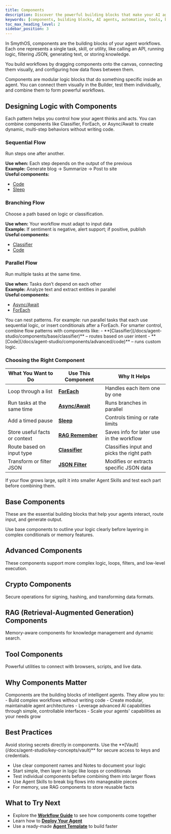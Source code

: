 ```yaml
---
title: Components
description: Discover the powerful building blocks that make your AI agents smarter, more capable, and easier to build.
keywords: [components, building blocks, AI agents, automation, tools, base components, advanced components, crypto, RAG, tools]
toc_max_heading_level: 2
sidebar_position: 3
---
```


In SmythOS, components are the building blocks of your agent workflows. Each one represents a single task, skill, or utility, like calling an API, running logic, filtering JSON, generating text, or storing knowledge.

You build workflows by dragging components onto the canvas, connecting them visually, and configuring how data flows between them.

<InfoCallout title="What Components Do">
Components are modular logic blocks that do something specific inside an agent. You can connect them visually in the Builder, test them individually, and combine them to form powerful workflows.
</InfoCallout>

<Divider />

## Designing Logic with Components

Each pattern helps you control how your agent thinks and acts. You can combine components like Classifier, ForEach, or Async/Await to create dynamic, multi-step behaviors without writing code.

### Sequential Flow  
Run steps one after another.

**Use when:** Each step depends on the output of the previous  
**Example:** Generate blog → Summarize → Post to site  
**Useful components:**  
- [Code](/docs/agent-studio/components/advanced/code)  
- [Sleep](/docs/agent-studio/components/advanced/sleep)

### Branching Flow  
Choose a path based on logic or classification.

**Use when:** Your workflow must adapt to input data  
**Example:** If sentiment is negative, alert support; if positive, publish  
**Useful components:**  
- [Classifier](/docs/agent-studio/components/base/classifier)  
- [Code](/docs/agent-studio/components/advanced/code)

### Parallel Flow  
Run multiple tasks at the same time.

**Use when:** Tasks don’t depend on each other  
**Example:** Analyze text and extract entities in parallel  
**Useful components:**  
- [Async/Await](/docs/agent-studio/components/advanced/async)  
- [ForEach](/docs/agent-studio/components/advanced/for-each)

<InfoCallout title="Combine with care">
You can nest patterns. For example: run parallel tasks that each use sequential logic, or insert conditionals after a ForEach. For smarter control, combine flow patterns with components like: - **[Classifier](/docs/agent-studio/components/base/classifier)** – routes based on user intent - **[Code](/docs/agent-studio/components/advanced/code)** – runs custom logic.
</InfoCallout>
<Spacer size="md" />

### Choosing the Right Component  

| What You Want to Do            | Use This Component                                                                   | Why It Helps                                     |
|-------------------------------|----------------------------------------------------------------------------------------|--------------------------------------------------|
| Loop through a list           | **[ForEach](/docs/agent-studio/components/advanced/for-each)**                       | Handles each item one by one                     |
| Run tasks at the same time    | **[Async/Await](/docs/agent-studio/components/advanced/async)**                      | Runs branches in parallel                        |
| Add a timed pause             | **[Sleep](/docs/agent-studio/components/advanced/sleep)**                            | Controls timing or rate limits                   |
| Store useful facts or context | **[RAG Remember](/docs/agent-studio/components/rag-data/rag-remember)**              | Saves info for later use in the workflow         |
| Route based on input type     | **[Classifier](/docs/agent-studio/components/base/classifier)**                      | Classifies input and picks the right path        |
| Transform or filter JSON      | **[JSON Filter](/docs/agent-studio/components/advanced/json-filter)**                | Modifies or extracts specific JSON data          |

<WarningCallout title="Keep workflows manageable">
If your flow grows large, split it into smaller Agent Skills and test each part before combining them.
</WarningCallout>

## Base Components
These are the essential building blocks that help your agents interact, route input, and generate output.

<CardGrid>
  <Card title="Agent Skill" description="Define custom functions or actions your agent can call on demand." to="/docs/agent-studio/components/base/agent-skill" />
  <Card title="Classifier" description="Categorize inputs using AI classification to support decision logic." to="/docs/agent-studio/components/base/classifier" />
  <Card title="GenAI LLM" description="Prompt large language models to generate intelligent responses." to="/docs/agent-studio/components/base/gen-ai-llm" />
  <Card title="Image Generator" description="Create AI-generated visuals from prompts using models like DALL·E." to="/docs/agent-studio/components/base/image-generator" />
  <Card title="Note" description="Add non-functional comments and instructions inside your workflows." to="/docs/agent-studio/components/base/note" />
</CardGrid>

<TipCallout title="Start simple, scale smart">
Use base components to outline your logic clearly before layering in complex conditionals or memory features.
</TipCallout>
<Divider />

## Advanced Components

These components support more complex logic, loops, filters, and low-level execution.

<CardGrid>
  <Card title="API Call" description="Connect to third-party services or internal APIs to fetch or send data." to="/docs/agent-studio/components/advanced/api-call" />
  <Card title="ForEach" description="Loop over arrays or lists to perform repeated tasks." to="/docs/agent-studio/components/advanced/for-each" />
  <Card title="JSON Filter" description="Transform, extract, or restructure JSON responses with precision." to="/docs/agent-studio/components/advanced/json-filter" />
  <Card title="Code" description="Run JavaScript logic inline using Node.js and custom logic." to="/docs/agent-studio/components/advanced/code" />
  <Card title="Async" description="Run multiple branches in parallel for concurrent processing." to="/docs/agent-studio/components/advanced/async" />
  <Card title="Await" description="Pause a workflow until all async branches have completed." to="/docs/agent-studio/components/advanced/await" />
  <Card title="LLM Assistant" description="Use large language models to generate text, analyze inputs, or assist with decision-making." to="/docs/agent-studio/components/advanced/llm-assistant" />
  <Card title="Sleep" description="Pause execution between tasks for better timing control." to="/docs/agent-studio/components/advanced/sleep" />
</CardGrid>

<Divider />

## Crypto Components

Secure operations for signing, hashing, and transforming data formats.

<CardGrid>
  <Card title="Encode/Decode" description="Convert between formats like Base64 or UTF-8." to="/docs/agent-studio/components/crypto/encode-decode" />
  <Card title="Sign" description="Generate digital signatures and verify payload integrity." to="/docs/agent-studio/components/crypto/sign" />
  <Card title="Hash" description="Hash strings securely using algorithms like SHA256." to="/docs/agent-studio/components/crypto/hash" />
  <Card title="Timestamp" description="Add secure or formatted timestamps to data or logs." to="/docs/agent-studio/components/crypto/timestamp" />
</CardGrid>

<Divider />

## RAG (Retrieval-Augmented Generation) Components

Memory-aware components for knowledge management and dynamic search.

<CardGrid>
  <Card title="RAG Remember" description="Store custom facts or content for retrieval later." to="/docs/agent-studio/components/rag-data/rag-remember" />
  <Card title="RAG Search" description="Search stored knowledge using semantic queries." to="/docs/agent-studio/components/rag-data/rag-search" />
  <Card title="RAG Forget" description="Delete or update parts of your agent's knowledge." to="/docs/agent-studio/components/rag-data/rag-forget" />
</CardGrid>

<Divider />

## Tool Components

Powerful utilities to connect with browsers, scripts, and live data.

<CardGrid>
  <Card title="Web Scrape" description="Extract and parse data from public websites and URLs." to="/docs/agent-studio/components/tools/web-scrape" />
  <Card title="Web Search" description="Query search engines and receive summarized results." to="/docs/agent-studio/components/tools/web-search" />
  <Card title="Computer Use" description="Trigger commands and automate desktop-level interactions." to="/docs/agent-studio/components/tools/computer-use" />
  <Card title="MCP Client" description="Send data or trigger workflows to your external MCP setup." to="/docs/agent-studio/components/tools/mcp-client" />
  <Card title="Node.js" description="Run native JavaScript inside the workflow." to="/docs/agent-studio/components/tools/node-js" />
</CardGrid>

<Divider />

## Why Components Matter

<InfoCallout title="The Power of Components">
Components are the building blocks of intelligent agents. They allow you to:
- Build complex workflows without writing code
- Create modular, maintainable agent architectures
- Leverage advanced AI capabilities through simple, controllable interfaces
- Scale your agents' capabilities as your needs grow
</InfoCallout>

## Best Practices
<WarningCallout title="Sensitive data handling">
Avoid storing secrets directly in components. Use the **[Vault](/docs/agent-studio/key-concepts/vault)** for secure access to keys and credentials.
</WarningCallout>

- Use clear component names and Notes to document your logic  
- Start simple, then layer in logic like loops or conditionals  
- Test individual components before combining them into larger flows  
- Use Agent Skills to break big flows into manageable pieces  
- For memory, use RAG components to store reusable facts 

## What to Try Next

- Explore the **[Workflow Guide](/docs/agent-studio/build-agents/building-workflows)** to see how components come together  
- Learn how to **[Deploy Your Agent](/docs/agent-deployments/overview)**  
- Use a ready-made **[Agent Template](https://app.smythos.com/templates)** to build faster  